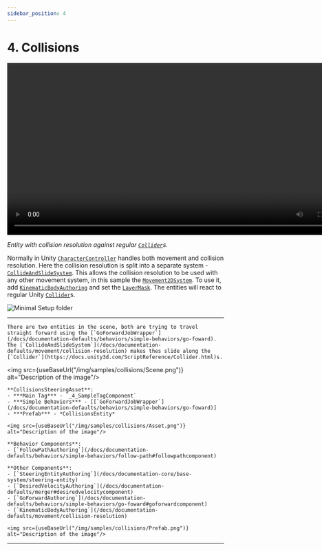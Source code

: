 ```yaml
---
sidebar_position: 4
---
```



# 4. Collisions

<video controls width="800">
  <source src={useBaseUrl("/videos/samples/collisions/video.mp4")} type="video/mp4" />
  Your browser does not support the video tag.
</video>

*Entity with collision resolution against regular [`Collider`](https://docs.unity3d.com/ScriptReference/Collider.html)s.*

Normally in Unity [`CharacterController`](https://docs.unity3d.com/ScriptReference/CharacterController.html) handles both movement and collision resolution. Here the collision resolution is split into a separate system - [`CollideAndSlideSystem`](/docs/documentation-defaults/movement/collision-resolution). This allows the collision resolution to be used with any other movement system, in this sample the [`Movement2DSystem`](/docs/documentation-defaults/movement/0_2D-movement). To use it, add [`KinematicBodyAuthoring`](/docs/documentation-defaults/movement/collision-resolution) and set the [`LayerMask`](https://docs.unity3d.com/ScriptReference/LayerMask.html). The entities will react to regular Unity [`Collider`](https://docs.unity3d.com/ScriptReference/Collider.html)s.

![Minimal Setup folder](/img/samples/collisions/Folder.png)

-----

<Tabs>
  <TabItem value="first" label="Scene"> 

    There are two entities in the scene, both are trying to travel straight forward using the [`GoForwardJobWrapper`](/docs/documentation-defaults/behaviors/simple-behaviors/go-foward). The [`CollideAndSlideSystem`](/docs/documentation-defaults/movement/collision-resolution) makes thes slide along the [`Collider`](https://docs.unity3d.com/ScriptReference/Collider.html)s.

   <img src={useBaseUrl("/img/samples/collisions/Scene.png")} alt="Description of the image"/>
    
  </TabItem>
  
  <TabItem value="second" label="Steering System Asset"> 

    **CollisionsSteeringAsset**:
    - ***Main Tag*** - `_4_SampleTagComponent`
    - ***Simple Behaviors*** - [[`GoForwardJobWrapper`](/docs/documentation-defaults/behaviors/simple-behaviors/go-foward)]
    - ***Prefab*** - *CollisionsEntity*

    <img src={useBaseUrl("/img/samples/collisions/Asset.png")} alt="Description of the image"/>

  </TabItem>
  
  <TabItem value="third" label="Prefab"> 
    
    **Behavior Components**:
    - [`FollowPathAuthoring`](/docs/documentation-defaults/behaviors/simple-behaviors/follow-path#followpathcomponent)

    **Other Components**:
    - [`SteeringEntityAuthoring`](/docs/documentation-core/base-system/steering-entity)
    - [`DesiredVelocityAuthoring`](/docs/documentation-defaults/merger#desiredvelocitycomponent)
    - [`GoForwardAuthoring`](/docs/documentation-defaults/behaviors/simple-behaviors/go-foward#goforwardcomponent)
    - [`KinematicBodyAuthoring`](/docs/documentation-defaults/movement/collision-resolution)

    <img src={useBaseUrl("/img/samples/collisions/Prefab.png")} alt="Description of the image"/>

 
  </TabItem>
</Tabs>

-----
